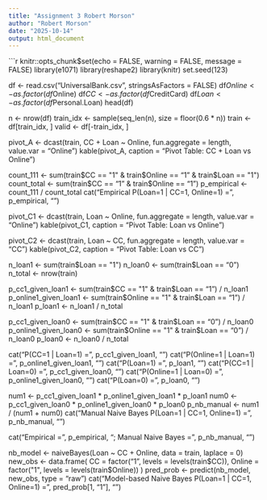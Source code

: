 ---
title: "Assignment 3 Robert Morson"
author: "Robert Morson"
date: "2025-10-14"
output: html_document
---

```{r setup, include=FALSE}
knitr::opts_chunk$set(echo = FALSE, warning = FALSE, message = FALSE)
library(e1071)
library(reshape2)
library(knitr)
set.seed(123)

df <- read.csv("UniversalBank.csv", stringsAsFactors = FALSE)
df$Online <- as.factor(df$Online)
df$CC     <- as.factor(df$CreditCard)
df$Loan   <- as.factor(df$Personal.Loan)
head(df)

n <- nrow(df)
train_idx <- sample(seq_len(n), size = floor(0.6 * n))
train <- df[train_idx, ]
valid <- df[-train_idx, ]

pivot_A <- dcast(train, CC + Loan ~ Online, fun.aggregate = length, value.var = "Online")
kable(pivot_A, caption = "Pivot Table: CC + Loan vs Online")

count_111 <- sum(train$CC == "1" & train$Online == "1" & train$Loan == "1")
count_total <- sum(train$CC == "1" & train$Online == "1")
p_empirical <- count_111 / count_total
cat("Empirical P(Loan=1 | CC=1, Online=1) =", p_empirical, "\n")

pivot_C1 <- dcast(train, Loan ~ Online, fun.aggregate = length, value.var = "Online")
kable(pivot_C1, caption = "Pivot Table: Loan vs Online")

pivot_C2 <- dcast(train, Loan ~ CC, fun.aggregate = length, value.var = "CC")
kable(pivot_C2, caption = "Pivot Table: Loan vs CC")

n_loan1 <- sum(train$Loan == "1")
n_loan0 <- sum(train$Loan == "0")
n_total <- nrow(train)

p_cc1_given_loan1 <- sum(train$CC == "1" & train$Loan == "1") / n_loan1
p_online1_given_loan1 <- sum(train$Online == "1" & train$Loan == "1") / n_loan1
p_loan1 <- n_loan1 / n_total

p_cc1_given_loan0 <- sum(train$CC == "1" & train$Loan == "0") / n_loan0
p_online1_given_loan0 <- sum(train$Online == "1" & train$Loan == "0") / n_loan0
p_loan0 <- n_loan0 / n_total

cat("P(CC=1 | Loan=1) =", p_cc1_given_loan1, "\n")
cat("P(Online=1 | Loan=1) =", p_online1_given_loan1, "\n")
cat("P(Loan=1) =", p_loan1, "\n")
cat("P(CC=1 | Loan=0) =", p_cc1_given_loan0, "\n")
cat("P(Online=1 | Loan=0) =", p_online1_given_loan0, "\n")
cat("P(Loan=0) =", p_loan0, "\n")

num1 <- p_cc1_given_loan1 * p_online1_given_loan1 * p_loan1
num0 <- p_cc1_given_loan0 * p_online1_given_loan0 * p_loan0
p_nb_manual <- num1 / (num1 + num0)
cat("Manual Naive Bayes P(Loan=1 | CC=1, Online=1) =", p_nb_manual, "\n")

cat("Empirical =", p_empirical, "; Manual Naive Bayes =", p_nb_manual, "\n")

nb_model <- naiveBayes(Loan ~ CC + Online, data = train, laplace = 0)
new_obs <- data.frame(
CC = factor("1", levels = levels(train$CC)),
Online = factor("1", levels = levels(train$Online))
)
pred_prob <- predict(nb_model, new_obs, type = "raw")
cat("Model-based Naive Bayes P(Loan=1 | CC=1, Online=1) =", pred_prob[1, "1"], "\n")
